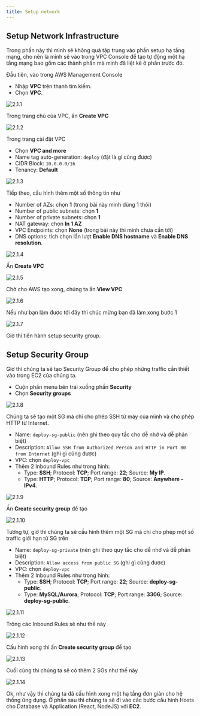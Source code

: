 ```yaml
---
title: Setup network
---
```


## Setup Network Infrastructure

Trong phần này thì mình sẽ không quá tập trung vào phần setup hạ tầng mạng, cho nên là mình sẽ vào trong VPC Console để tạo tự động một hạ tầng mạng bao gồm các thành phần mà mình đã liệt kê ở phần trước đó.

Đầu tiên, vào trong AWS Management Console

- Nhập **VPC** trên thanh tìm kiếm.
- Chọn **VPC**.

![2.1.1](/assets/preparation/2.1.1.png)

Trong trang chủ của VPC, ấn **Create VPC**

![2.1.2](/assets/preparation/2.1.2.png)

Trong trang cài đặt VPC

- Chọn **VPC and more**
- Name tag auto-generation: `deploy` (đặt là gì cũng được)
- CIDR Block: `10.0.0.0/16`
- Tenancy: **Default**

![2.1.3](/assets/preparation/2.1.3.png)

Tiếp theo, cấu hình thêm một số thông tin như

- Number of AZs: chọn **1** (trong bài này mình dùng 1 thôi)
- Number of public subnets: chọn **1**
- Number of private subnets: chọn **1**
- NAT gateway: chọn **In 1 AZ**
- VPC Endpoints: chọn **None** (trong bài này thì mình chưa cần tới)
- DNS options: tích chọn lần lượt **Enable DNS hostname** và **Enable DNS resolution**.

![2.1.4](/assets/preparation/2.1.4.png)

Ấn **Create VPC**

![2.1.5](/assets/preparation/2.1.5.png)

Chờ cho AWS tạo xong, chúng ta ấn **View VPC**

![2.1.6](/assets/preparation/2.1.6.png)

Nếu như bạn làm được tới đây thì chúc mừng bạn đã làm xong bước 1

![2.1.7](/assets/preparation/2.1.7.png)

Giờ thì tiến hành setup security group.

## Setup Security Group

Giờ thì chúng ta sẽ tạo Security Group để cho phép những traffic cần thiết vào trong EC2 của chúng ta.

- Cuộn phần menu bên trái xuống phần **Security**
- Chọn **Security groups**

![2.1.8](/assets/preparation/2.1.8.png)

Chúng ta sẽ tạo một SG mà chỉ cho phép SSH từ máy của mình và cho phép HTTP từ Internet.

- Name: `deploy-sg-public` (nên ghi theo quy tắc cho dễ nhớ và dễ phân biệt)
- Description: `Allow SSH from Authorized Person and HTTP in Port 80 from Internet` (ghi gì cũng được)
- VPC: chọn `deploy-vpc`
- Thêm 2 Inbound Rules như trong hình:
  - Type: **SSH**; Protocol: **TCP**; Port range: **22**; Source: **My IP**.
  - Type: **HTTP**; Protocol: **TCP**; Port range: **80**; Source: **Anywhere - IPv4**.

![2.1.9](/assets/preparation/2.1.9.png)

Ấn **Create security group** để tạo

![2.1.10](/assets/preparation/2.1.10.png)

Tương tự, giờ thì chúng ta sẽ cấu hình thêm một SG mà chỉ cho phép một số traffic giới hạn từ SG trên

- Name: `deploy-sg-private` (nên ghi theo quy tắc cho dễ nhớ và dễ phân biệt)
- Description: `Allow access from public SG` (ghi gì cũng được)
- VPC: chọn `deploy-vpc`
- Thêm 2 Inbound Rules như trong hình:
  - Type: **SSH**; Protocol: **TCP**; Port range: **22**; Source: **deploy-sg-public**.
  - Type: **MySQL/Aurora**; Protocol: **TCP**; Port range: **3306**; Source: **deploy-sg-public**.

![2.1.11](/assets/preparation/2.1.11.png)

Trông các Inbound Rules sẽ như thế này

![2.1.12](/assets/preparation/2.1.12.png)

Cấu hình xong thì ấn **Create security group** để tạo

![2.1.13](/assets/preparation/2.1.13.png)

Cuối cùng thì chúng ta sẽ có thêm 2 SGs như thế này

![2.1.14](/assets/preparation/2.1.14.png)

Ok, như vậy thì chúng ta đã cấu hình xong một hạ tầng đơn giản cho hệ thống ứng dụng. Ở phần sau thì chúng ta sẽ đi vào các bước cầu hình Hosts cho Database và Application (React, NodeJS) với **EC2**.
